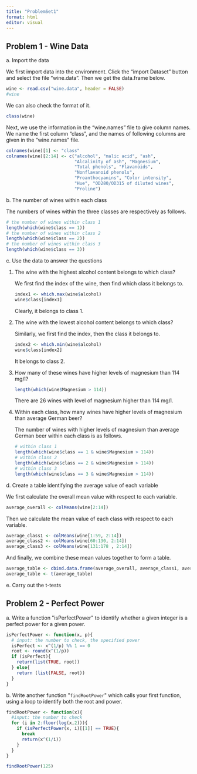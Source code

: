 ```yaml
---
title: "ProblemSet1"
format: html
editor: visual
---
```


## Problem 1 - Wine Data

a\. Import the data

We first import data into the environment. Click the "import Dataset" button and select the file "wine.data". Then we get the data.frame below.

```r
wine <- read.csv("wine.data", header = FALSE)
#wine
```

We can also check the format of it.

```r
class(wine)
```

Next, we use the information in the "wine.names" file to give column names. We name the first column "class", and the names of following columns are given in the "wine.names" file.

```r
colnames(wine)[1] <- "class"
colnames(wine)[2:14] <- c("alcohol", "malic acid", "ash",
                          "Alcalinity of ash", "Magnesium",
                          "Total phenols", "Flavanoids",
                          "Nonflavanoid phenols",
                          "Proanthocyanins", "Color intensity",
                          "Hue", "OD280/OD315 of diluted wines",
                          "Proline")
```

b\. The number of wines within each class

The numbers of wines within the three classes are respectively as follows.

```r
# the number of wines within class 1
length(which(wine$class == 1))
# the number of wines within class 2
length(which(wine$class == 2))
# the number of wines within class 3
length(which(wine$class == 3))
```

c\. Use the data to answer the questions

1.  The wine with the highest alcohol content belongs to which class?

    We first find the index of the wine, then find which class it belongs to.

    ```r
    index1 <- which.max(wine$alcohol)
    wine$class[index1]
    ```

    Clearly, it belongs to class 1.

2.  The wine with the lowest alcohol content belongs to which class?

    Similarly, we first find the index, then the class it belongs to.

    ```r
    index2 <- which.min(wine$alcohol)
    wine$class[index2]
    ```

    It belongs to class 2.

3.  How many of these wines have higher levels of magnesium than 114 mg/l?

    ```r
    length(which(wine$Magnesium > 114))
    ```

    There are 26 wines with level of magnesium higher than 114 mg/l.

4.  Within each class, how many wines have higher levels of magnesium than average German beer?

    The number of wines with higher levels of magnesium than average German beer within each class is as follows.

    ```r
    # within class 1
    length(which(wine$class == 1 & wine$Magnesium > 114))
    # within class 2
    length(which(wine$class == 2 & wine$Magnesium > 114))
    # within class 3
    length(which(wine$class == 3 & wine$Magnesium > 114))
    ```

d\. Create a table identifying the average value of each variable

We first calculate the overall mean value with respect to each variable.

```r
average_overall <- colMeans(wine[2:14])
```

Then we calculate the mean value of each class with respect to each variable.

```r
average_class1 <- colMeans(wine[1:59, 2:14])
average_class2 <- colMeans(wine[60:130, 2:14])
average_class3 <- colMeans(wine[131:178 , 2:14])
```

And finally, we combine these mean values together to form a table.

```r
average_table <- cbind.data.frame(average_overall, average_class1, average_class2, average_class3)
average_table <- t(average_table)
```

e\. Carry out the t-tests

## Problem 2 - Perfect Power

a\. Write a function \"isPerfectPower\" to identify whether a given integer is a perfect power for a given power. 

```r
isPerfectPower <- function(x, p){
  # input: the number to check, the specified power
  isPerfect <- x^(1/p) %% 1 == 0
  root <- round(x^(1/p))
  if (isPerfect){
    return(list(TRUE, root)) 
  } else{
    return (list(FALSE, root))
  }
}
```

b\. Write another function \"`findRootPower`\" which calls your first function, using a loop to identify both the root and power.

```r
findRootPower <- function(x){
  #input: the number to check
  for (i in 2:floor(log(x,2))){
    if (isPerfectPower(x, i)[[1]] == TRUE){
      break
      return(x^(1/i))
    }
  }
}

findRootPower(125)
```
